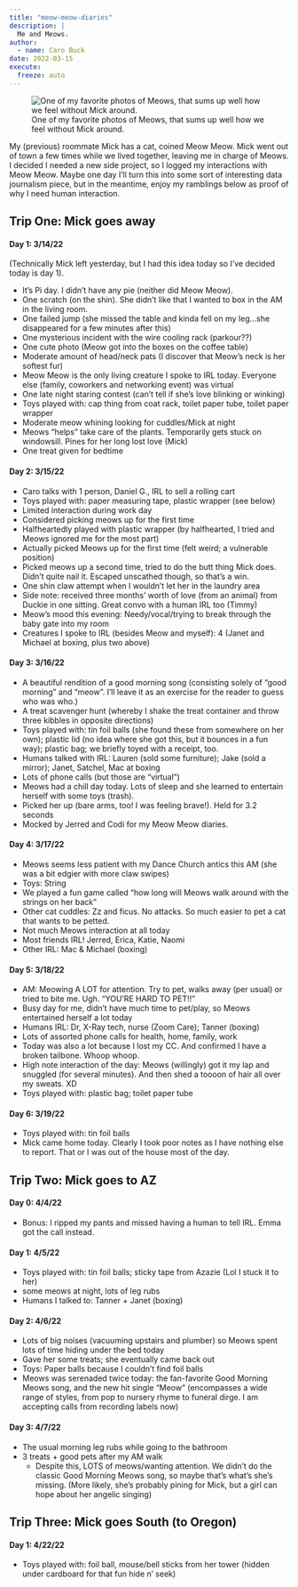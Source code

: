 ```yaml
---
title: "meow-meow-diaries"
description: |
  Me and Meows.
author:
  - name: Caro Buck
date: 2022-03-15
execute:
  freeze: auto 
---
```


::: {.column-margin}

![One of my favorite photos of Meows, that sums up well how we feel without Mick around.](imgs/meows_blinds.jpg){fig-alt="A photo of a cat stuck in the window blinds, turning to look over her shoulder with a pothos plant in the foreground."}
:::

My (previous) roommate Mick has a cat, coined Meow Meow. Mick went out of town a few times while we lived together, leaving me in charge of Meows. I decided I needed a new side project, so I logged my interactions with Meow Meow. Maybe one day I'll turn this into some sort of interesting data journalism piece, but in the meantime, enjoy my ramblings below as proof of why I need human interaction.



## Trip One: Mick goes away
#### Day 1: 3/14/22

(Technically Mick left yesterday, but I had this idea today so I've decided today is day 1).

* It's Pi day. I didn't have any pie (neither did Meow Meow).
* One scratch (on the shin). She didn't like that I wanted to box in the AM in the living room.
* One failed jump (she missed the table and kinda fell on my leg...she disappeared for a few minutes after this)
* One mysterious incident with the wire cooling rack (parkour??)
* One cute photo (Meow got into the boxes on the coffee table)
* Moderate amount of head/neck pats (I discover that Meow's neck is her softest fur)
* Meow Meow is the only living creature I spoke to IRL today. Everyone else (family, coworkers and networking event) was virtual
* One late night staring contest (can't tell if she's love blinking or winking)
* Toys played with: cap thing from coat rack, toilet paper tube, toilet paper wrapper
* Moderate meow whining looking for cuddles/Mick at night
* Meows "helps" take care of the plants. Temporarily gets stuck on windowsill. Pines for her long lost love (Mick)
* One treat given for bedtime

#### Day 2: 3/15/22
* Caro talks with 1 person, Daniel G., IRL to sell a rolling cart
* Toys played with: paper measuring tape, plastic wrapper (see below)
* Limited interaction during work day
* Considered picking meows up for the first time
* Halfheartedly played with plastic wrapper (by halfhearted, I tried and Meows ignored me for the most part)
* Actually picked Meows up for the first time (felt weird; a vulnerable position)
* Picked meows up a second time, tried to do the butt thing Mick does. Didn't quite nail it. Escaped unscathed though, so that's a win.
* One shin claw attempt when I wouldn't let her in the laundry area
* Side note: received three months' worth of love (from an animal) from Duckie in one sitting. Great convo with a human IRL too (Timmy)
* Meow's mood this evening: Needy/vocal/trying to break through the baby gate into my room
* Creatures I spoke to IRL (besides Meow and myself): 4 (Janet and Michael at boxing, plus two above)

#### Day 3: 3/16/22
* A beautiful rendition of a good morning song (consisting solely of "good morning" and "meow". I'll leave it as an exercise for the reader to guess who was who.)
* A treat scavenger hunt (whereby I shake the treat container and throw three kibbles in opposite directions)
* Toys played with: tin foil balls (she found these from somewhere on her own); plastic lid (no idea where she got this, but it bounces in a fun way); plastic bag; we briefly toyed with a receipt, too.
* Humans talked with IRL: Lauren (sold some furniture); Jake (sold a mirror); Janet, Satchel, Mac at boxing
* Lots of phone calls (but those are "virtual")
* Meows had a chill day today. Lots of sleep and she learned to entertain herself with some toys (trash).
* Picked her up (bare arms, too! I was feeling brave!). Held for 3.2 seconds
* Mocked by Jerred and Codi for my Meow Meow diaries.

#### Day 4: 3/17/22
* Meows seems less patient with my Dance Church antics this AM (she was a bit edgier with more claw swipes)
* Toys: String
* We played a fun game called "how long will Meows walk around with the strings on her back"
* Other cat cuddles: Zz and ficus. No attacks. So much easier to pet a cat that wants to be petted.
* Not much Meows interaction at all today
* Most friends IRL! Jerred, Erica, Katie, Naomi
* Other IRL: Mac & Michael (boxing)

#### Day 5: 3/18/22
* AM: Meowing A LOT for attention. Try to pet, walks away (per usual) or tried to bite me. Ugh. "YOU'RE HARD TO PET!!"
* Busy day for me, didn't have much time to pet/play, so Meows entertained herself a lot today
* Humans IRL: Dr, X-Ray tech, nurse (Zoom Care); Tanner (boxing)
* Lots of assorted phone calls for health, home, family, work
* Today was also a lot because I lost my CC. And confirmed I have a broken tailbone. Whoop whoop.
* High note interaction of the day: Meows (willingly) got it my lap and snuggled (for several minutes). And then shed a toooon of hair all over my sweats. XD
* Toys played with: plastic bag; toilet paper tube

#### Day 6: 3/19/22
* Toys played with: tin foil balls
* Mick came home today. Clearly I took poor notes as I have nothing else to report. That or I was out of the house most of the day.

## Trip Two: Mick goes to AZ
#### Day 0: 4/4/22
* Bonus: I ripped my pants and missed having a human to tell IRL. Emma got the call instead.

#### Day 1: 4/5/22
* Toys played with: tin foil balls; sticky tape from Azazie (Lol I stuck it to her)
* some meows at night, lots of leg rubs
* Humans I talked to: Tanner + Janet (boxing)

#### Day 2: 4/6/22
* Lots of big noises (vacuuming upstairs and plumber) so Meows spent lots of time hiding under the bed today
* Gave her some treats; she eventually came back out
* Toys: Paper balls because I couldn't find foil balls
* Meows was serenaded twice today: the fan-favorite Good Morning Meows song, and the new hit single "Meow" (encompasses a wide range of styles, from pop to nursery rhyme to funeral dirge. I am accepting calls from recording labels now)

#### Day 3: 4/7/22
* The usual morning leg rubs while going to the bathroom
* 3 treats + good pets after my AM walk
    * Despite this, LOTS of meows/wanting attention. We didn't do the classic Good Morning Meows song, so maybe that's what's she's missing. (More likely, she's probably pining for Mick, but a girl can hope about her angelic singing)

## Trip Three: Mick goes South (to Oregon)
#### Day 1: 4/22/22
* Toys played with: foil ball, mouse/bell sticks from her tower (hidden under cardboard for that fun hide n' seek)